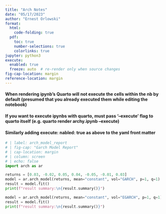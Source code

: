 ```yaml
---
title: "Arch Notes"
date: "05/17/2023"
author: "Ernest Orlowski"
format:
  html:
    code-folding: true
  pdf:
    toc: true
    number-selections: true
    colorlinks: true
jupyter: python3
execute:
  enabled: true
  freeze: auto  # re-render only when source changes
fig-cap-location: margin
reference-location: margin
---
```

  <!-- cache: true  # cache the results of computations (using knitr cache for rmd, jupyter cache for jupyter docs) -->


#### When rendering ipynb's Quarto will not execute the cells within the nb by default (presumed that you already executed them while editing the notebook)
#### If you want to execute ipynbs with quarto, must pass '--execute' flag to quarto itself (e.g. quarto render archy.ipynb --execute)
#### Similarly  adding execute: \n\t enabled: true as above to the yaml front matter

```python
# | label: arch_model_report
# | fig-cap: "Garch Model Report"
# | cap-location: margin
# | column: screen
# | echo: false
import arch as ar

returns = [0.03, -0.02, 0.05, 0.04, -0.05, -0.01, 0.03]
model = ar.arch_model(returns, mean="constant", vol="GARCH", p=1, q=1)
result = model.fit()
print(f"result summary:\n{result.summary()}")
```
```python
model = ar.arch_model(returns, mean="constant", vol="EGARCH", p=1, q=1)
result = model.fit()
print(f"result summary:\n{result.summary()}")
```
